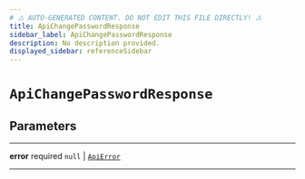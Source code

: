```yaml
---
# ⚠️ AUTO-GENERATED CONTENT. DO NOT EDIT THIS FILE DIRECTLY! ⚠️
title: ApiChangePasswordResponse
sidebar_label: ApiChangePasswordResponse
description: No description provided.
displayed_sidebar: referenceSidebar
---
```


# `ApiChangePasswordResponse`

## Parameters

---

**<span className="parameter-name">error</span>** <span className="optional-status">required</span> `null` | [`ApiError`](/reference/docgen/javascript/auth/types/api-error)

---

